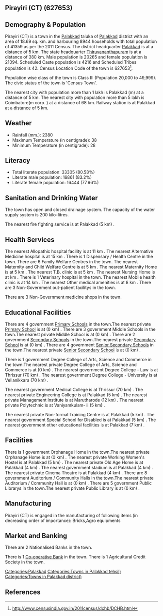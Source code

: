 {{Infobox settlement
| name=Pirayiri (CT)
| native_name=
| native_name_lang=
| other_name=
| nickname=
| settlement_type=Town
| image_skyline=
| image_alt=
| image_caption=
| pushpin_map=India Kerala
| pushpin_label_position=right
| pushpin_map_alt=
| pushpin_map_caption=Location in Kerala, India
| latd=
| latm=
| lats=
| latNS=
| longd=
| longm=
| longs=
| longEW=
| coordinates_display=inline,title
| subdivision_type=Country
| subdivision_name={{flag|India}}
| subdivision_type1=[[States and territories of India|State]]
| subdivision_name1=Kerala 
| subdivision_type2=[[List of districts of India|District]]
| subdivision_name2=Palakkad
| subdivision_type3=Tahsil
| subdivision_name3=Palakkad
| website=
| established_title=<!-- Established -->
| established_date=
| founder=
| named_for=
| government_type=
| governing_body=
| unit_pref=Metric
| area_footnotes=
| area_rank=
| area_total_km2=18.69
| elevation_footnotes=
| elevation_m=
| population_total=41359
| population_as_of=2011
| population_rank=
| population_density_km2=2212
| population_demonym=
| population_footnotes=
| demographics_type1=Languages=
| demographics1_title1=Official=
| demographics1_info1=[[Malayalam language|Malayalam]]
| timezone1=[[Indian Standard Time|IST]]
| utc_offset1==+5:30
| postal_code_type=[[Postal Index Number|PIN]]
| postal_code=
| area_code_type=Telephone code
| area_code=
| registration_plate=
| blank1_name_sec1=Nearest city
| blank1_info_sec1=[[Palakkad (m)]]
| blank2_name_sec1=[[Human sex ratio|Sex ratio]]
| blank2_info_sec1=1040
| blank3_name_sec1=Literacy
| blank3_info_sec1=80.53%
| blank1_name_sec2=[[2011 Census of India|2011 census]] code
| blank1_info_sec2=627653
| footnotes=
}}

== Pirayiri (CT) (627653) ==

== Demography & Population ==

Pirayiri (CT) is a town in the [[Palakkad]] taluka of [[Palakkad]] district with an area of 18.69 sq. km. and harbouring 8944 households with total population of 41359 as per the 2011 Census. The district headquarter [[Palakkad]] is at a distance of 5 km. The state headquarter [[Thiruvananthapuram]] is at a distance of 380 km. Male population is 20265 and female population is 21094. Scheduled Caste population is 4216 and Scheduled Tribes population is 42. Census Location Code of the town is 627653<ref>http://www.censusindia.gov.in/2011census/dchb/DCHB.html</ref>.

Population wise class of the town is Class III (Population 20,000 to 49,999).
The civic status of the town is 'Census Town'.

The nearest city with population more than 1 lakh is Palakkad (m) at a distance of 5 km. The nearest city with population more than 5 lakh is Coimbatore(m corp. )  at a distance of 68 km. Railway station is at Palakkad at a distance of 5 km.


== Weather ==  
* Rainfall (mm.): 2380 
* Maximum Temperature (in centigrade): 38
* Minimum Temperature (in centigrade): 28


== Literacy ==  
* Total literate population: 33305 (80.53%)
* Literate male population: 16861 (83.2%)
* Literate female population: 16444 (77.96%)


== Sanitation and Drinking Water ==  
The town has open and closed drainage system.
The capacity of the water supply system is 200 kilo-litres.

The nearest fire fighting service is at Palakkad (5 km) .


== Health Services ==
The nearest Allopathic hospital facility is at 11 km .
The nearest Alternative Medicine hospital is at 15 km .
There is 1 Dispensary / Health Centre in the town.
There are 6 Family Welfare Centres in the town.
The nearest Maternity and Child Welfare Centre is at 5 km .
The nearest Maternity Home is at 5 km .
The nearest T.B. clinic is at 5 km .
The nearest Nursing Home is at  km .
There is 1 Veterinary hospital in the town.
The nearest Mobile health clinic is at 14 km .
The nearest Other medical amenities is at 8 km .
There are 3 Non-Government out-patient facilitys in the town.


There are 3 Non-Government medicine shops in the town.


== Educational Facilities ==
There are 4 government [[Primary School]]s in the town.The nearest private [[Primary School]] is at  (0 km) .
There are 3 government Middle Schools in the town.The nearest private Middle School is at  (0 km) .
There are 2 government [[Secondary School]]s in the town.The nearest private [[Secondary School]] is at  (0 km) .
There are 4 government [[Senior Secondary School]]s in the town.The nearest private [[Senior Secondary School]] is at  (0 km) .
 
 
 
 
 
There is 1 government Degree College of Arts, Science and Commerce in the town.The nearest private Degree College of Arts, Science and Commerce is at  (0 km) .
The nearest government Degree College - Law is at Thrissur (70 km) .
The nearest government Degree College - University is at Vellanikkara (70 km) .
 
The nearest government Medical College is at Thrissur (70 km) .
The nearest private Engineering College is at Palakkad (5 km) .
The nearest private Management Institute is at Marutharode (12 km) .
The nearest private Polytechnic is at Vaniyamkulam- ii  (5 km) .
 
The nearest private Non-formal Training Centre is at Palakkad (5 km) .
The nearest government Special School for Disabled is at Palakkad (5 km) .
The nearest government other educational facilities is at Palakkad  (7 km) .


== Facilities ==
There is 1 government Orphanage Home in the town.The nearest private Orphanage Home is at  (0 km) .
The nearest private Working Women's Hostel is at Palakkad (5 km) .
The nearest private Old Age Home is at Palakkad (4 km) .
The nearest government stadium is at Palakkad (4 km) .
The nearest private Cinema Theatre is at Palakkad (4 km) .
There are 8 government Auditorium / Community Halls in the town.The nearest private Auditorium / Community Hall is at  (0 km) .
There are 5 government Public Librarys in the town.The nearest private Public Library is at  (0 km) .


== Manufacturing ==
Pirayiri (CT) is engaged in the manufacturing of following items (in decreasing order of importance): Bricks,Agro equipments


== Market and Banking ==
There are 2 Nationalised Banks in the town.

There is 1 [[Co-operative Bank]] in the town.
There is 1 Agricultural Credit Society in the town.



[[Categories:Palakkad]]
[[Categories:Towns in Palakkad tehsil)]]
[[Categories:Towns in Palakkad district)]]


== References ==
{{Reflist}}


